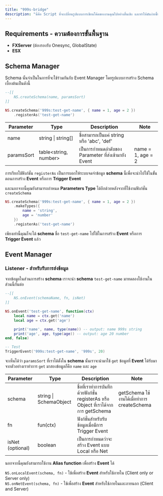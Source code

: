 ```yaml
---
title: "999s-bridge"
description: "นี่คือ Script ที่จะเปลี่ยนรูปแบบการเขียนโค้ดของงานคุณไปอย่างสิ้นเชิง และทำให้มันง่ายขึ้นด้วย 999s-bridge ของพวกเรา"
---
```


## Requirements - ความต้องการขั้นพื้นฐาน

- **FXServer** (ต้องรองรับ Onesync, GlobalState)
- **ESX**

## Schema Manager

Schema นั้นจำเป็นในการที่จะใช้ร่วมกันกับ Event Manager โดยรูปแบบการสร้าง Schema เบื้องต้นเป็นดังนี้

```lua
--[[
	NS.createSchema(name, paramsSort)
]]

NS.createSchema('999s:test-get-name', { name = 1, age = 2 })
	.registerAs('test-get-name')
```

| Parameter  | Type                    | Description                                          | Note              |
| ---------- | ----------------------- | ---------------------------------------------------- | ----------------- |
| name       | string \| string[]      | ชื่อสามารถเป็นแค่ string หรือ  'abc', 'def'          |                   |
| paramsSort | table\<string, number\> | เป็นการกำหนดลำดับของ Parameter ที่ส่งเข้ามายัง Event | name = 1, age = 2 |

การเรียกใช้ฟังก์ชั่น `registerAs` เป็นการบอกให้ระบบจดจำข้อมูล **schema** นี้เพื่อจะนำไปใช้ในขั้นตอนการสร้าง **Event** หรือการ **Trigger Event**

และนอกจากนี้คุณยังสามารถกำหนด **Parameters Type** ได้อีกด้วยหลังจากที่ใช้งานฟังก์ชั่น `createSchema`

```lua
NS.createSchema('999s:test-get-name', { name = 1, age = 2 })
	.makeTypes({
		name = 'string',
		age = 'number'
	})
	.registerAs('test-get-name')
```

เพียงเท่านี้คุณก็จะได้ **schema** ชื่อ `test-get-name` ไปใช้ในการสร้าง **Event** หรือการ **Trigger Event** แล้ว

## Event Manager

### Listener - สำหรับรับการส่งข้อมูล

จากข้อมูลในส่วนการสร้าง **schema** เราจะนำ **schema** `test-get-name` มาทดลองใช้งานในส่วนนี้กันต่อ

<CodeGroup>

```lua main.lua
--[[
	NS.onEvent(schemaName, fn, isNet)
]]

NS.onEvent('test-get-name', function(ctx)
	local name = ctx.get('name')
	local age = ctx.get('age')

	print('name', name, type(name)) -- output: name 999s string
	print('age', age, type(age)) -- output: age 20 number
end, false)

-- Test
TriggerEvent('999s:test-get-name', '999s', 20)
```

</CodeGroup>

จะเห็นได้ว่า `paramsSort` ที่เราได้ตั้งใน **schema** นั้นเราจะนำมาใช้ `get` ข้อมูลที่ **Event** ได้รับมาจากตัวอย่างเราทำการ `get` มาสองข้อมูลก็คือ `name` และ `age`

| Parameter        | Type                   | Description                                                                         | Note                                       |
| ---------------- | ---------------------- | ----------------------------------------------------------------------------------- | ------------------------------------------ |
| schema           | string \| SchemaObject | ชื่อที่เราทำการบันทึกด้วยฟังก์ชั่น registerAs หรือ Object ที่เราได้จากการ getSchema | getSchema ใช้งานได้เมื่อทำการ createSchema |
| fn               | fun(ctx)               | ฟังก์ชั่นสำหรับรับข้อมูลเมื่อมีการ Trigger Event                                    |                                            |
| isNet (optional) | boolean                | เป็นการกำหนดว่าจะสร้าง Event แบบ Local หรือ Net                                     |                                            |

นอกจากนี้คุณยังสามารถใช้งาน **Alias function** เพื่อสร้าง **Event** ได้

`NS.onLocalEvent(schema, fn)`  - ใช้เพื่อสร้าง **Event** สำหรับใช้ภายใน (Client only or Server only)\
`NS.onNetEvent(schema, fn)` - ใช้เพื่อสร้าง **Event** สำหรับใช้ภายในและภายนอก (Client and Server)